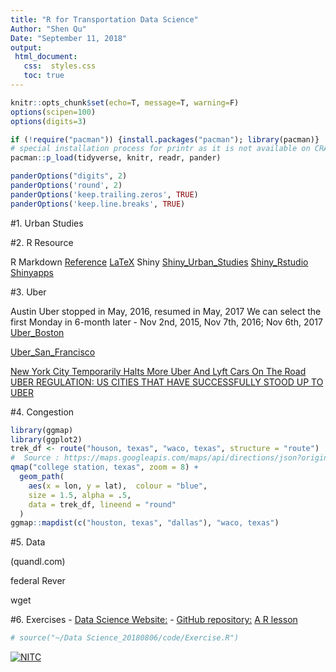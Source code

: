 ```yaml
---
title: "R for Transportation Data Science"
Author: "Shen Qu"
Date: "September 11, 2018"
output: 
 html_document:
   css:  styles.css
   toc: true
---
```


```r
knitr::opts_chunk$set(echo=T, message=T, warning=F)
options(scipen=100)
options(digits=3)

if (!require("pacman")) {install.packages("pacman"); library(pacman)}
# special installation process for printr as it is not available on CRAN
pacman::p_load(tidyverse, knitr, readr, pander)

panderOptions("digits", 2)
panderOptions('round', 2)
panderOptions('keep.trailing.zeros', TRUE)
panderOptions('keep.line.breaks', TRUE)
```

#1. Urban Studies

#2. R Resource

R Markdown
[Reference](http://www.rstudio.com/wp-content/uploads/2015/03/rmarkdown-reference.pdf)
[LaTeX](http://en.wikibooks.org/wiki/LaTeX/Mathematics)
 Shiny
 [Shiny_Urban_Studies](https://urbanstudies.shinyapps.io/website/)
 [Shiny_Rstudio](http://shiny.rstudio.com/)
 [Shinyapps](https://jjallaire.shinyapps.io/shiny-ggplot2-diamonds/)


#3. Uber

Austin Uber stopped in May, 2016, resumed in May, 2017
We can select the first Monday in 6-month later - Nov 2nd, 2015, Nov 7th, 2016; Nov 6th, 2017
 [Uber_Boston](https://movement.uber.com/explore/boston/travel-times/query?lang=en-US&lat.=42.3584308&lng.=-71.0597732&z.=12&si=1116&ti=&ag=censustracts&dt[tpb]=ALL_DAY&dt[wd;]=1,2,3,4,5,6,7&dt[dr][sd]=2018-01-01&dt[dr][ed]=2018-01-31&cd=&sa;=&sdn=)
  
  [Uber_San_Francisco](https://movement.uber.com/explore/san_francisco/travel-times/query?lang=en-US&lat.=37.7749295&lng.=-122.4194155&z.=12&si=1277&ti=&ag=censustracts&dt[tpb]=ALL_DAY&dt[wd;]=1,2,3,4,5,6,7&dt[dr][sd]=2018-03-01&dt[dr][ed]=2018-03-31&cd=&sa;=&sdn=)
  
  [New York City Temporarily Halts More Uber And Lyft Cars On The Road](https://www.npr.org/2018/08/09/637008474/new-york-city-temporarily-halts-more-uber-and-lyft-cars-on-the-road)
  [UBER REGULATION: US CITIES THAT HAVE SUCCESSFULLY STOOD UP TO UBER](http://www.whosdrivingyou.org/blog/us-cities-stood-up-regulate-uber)

#4. Congestion

```r
library(ggmap)
library(ggplot2)
trek_df <- route("houson, texas", "waco, texas", structure = "route")
#  Source : https://maps.googleapis.com/maps/api/directions/json?origin=houson%2C%20texas&destination=waco%2C%20texas&mode=driving&units=metric&alternatives=false
qmap("college station, texas", zoom = 8) +
  geom_path(
    aes(x = lon, y = lat),  colour = "blue",
    size = 1.5, alpha = .5,
    data = trek_df, lineend = "round"
  )
ggmap::mapdist(c("houston, texas", "dallas"), "waco, texas")
```
#5. Data

 (quandl.com)
 
 federal Rever
 
[](city-data.com)

wget

#6. Exercises
- [Data Science Website:](https://cities.github.io/datascience2018)
- [GitHub repository: ](https://github.com/cities/datascience2018)
[A R lesson](https://datacarpentry.org/R-ecology-lesson/index.html)
```r
# source("~/Data Science_20180806/code/Exercise.R")
```

<div style="width:300px">
[![NITC](http://nitc.trec.pdx.edu/sites/default/files/nitc_4c_horiz_tag.jpg)](http://nitc.trec.pdx.edu/)
</div>










 



 